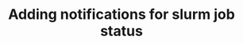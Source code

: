 ---
title: Adding notifications for slurm job status
description: A guide for slurmtools.
pagefind: true
---